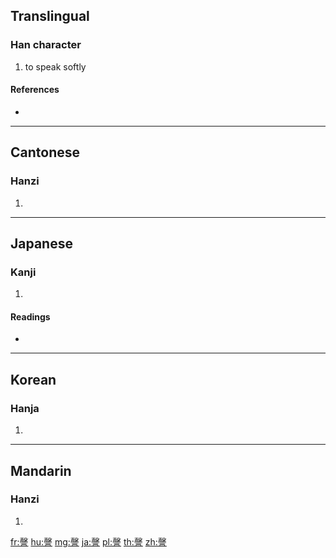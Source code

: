 {{character info/new}}
==Translingual==

===Han character===
{{Han char|rn=149|rad=言|as=11|sn=18|four=47601|canj=GEYMR}}

# to speak softly

====References====
* {{Han ref|kx=1177.070|dkj=35856|dj=1641.270|hdz=64010.120|uh=8B26|ud=35622|bh=F0E7|bd=61671}}

----

==Cantonese==

===Hanzi===
{{yue-hanzi|jyut=|y=hing3}}

# {{defn|lang=yue|sort=言11}}

----

==Japanese==

===Kanji===
{{ja-kanji|grade=|rs=言11}}

# {{defn|lang=ja|sort=言11}}

====Readings====
* {{ja-readings|on=[[けい]] (kei)|kun=[[せきばらい]] (sekibarai), [[しわぶき]] (shiwabuki)|nanori=}}

----

==Korean==

===Hanja===
{{ko-hanja|hangeul=경|eumhun=|rv=gyeong|mr=kyŏng|y=kyeng}}

# {{defn|lang=ko|sort=言11}}

----

==Mandarin==

===Hanzi===
{{cmn-hanzi|pin=[[qìng]] ([[qing4]])|wg=ch'ing<sup>4</sup>}}

# {{defn|lang=cmn|sort=言11}}

[[fr:謦]]
[[hu:謦]]
[[mg:謦]]
[[ja:謦]]
[[pl:謦]]
[[th:謦]]
[[zh:謦]]